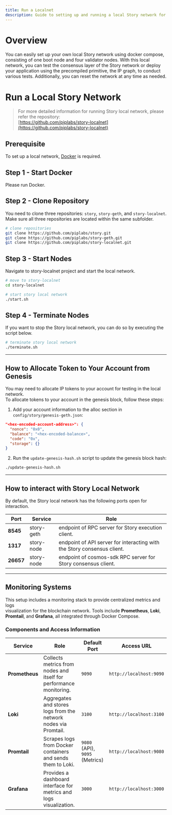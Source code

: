 ```yaml
---
title: Run a Localnet
description: Guide to setting up and running a local Story network for development and testing
---
```

# Overview

You can easily set up your own local Story network using docker compose, consisting of one boot node and four validator nodes. With this local network, you can test the consensus layer of the Story network or deploy your application using the precompiled primitive, the IP graph, to conduct various tests. Additionally, you can reset the network at any time as needed.

# Run a Local Story Network

> For more detailed information for running Story local network, please refer the repository:\
> [https://github.com/piplabs/story-localnet](https://github.com/piplabs/story-localnet)

## Prerequisite

To set up a local network, [Docker](https://docs.docker.com/get-started/get-docker/) is required.

## Step 1 - Start Docker

Please run Docker.

## Step 2 - Clone Repository

You need to clone three repositories: `story`, `story-geth`, and `story-localnet`.\
Make sure all three repositories are located within the same subfolder.

```bash
# clone repositories
git clone https://github.com/piplabs/story.git
git clone https://github.com/piplabs/story-geth.git
git clone https://github.com/piplabs/story-localnet.git
```

## Step 3 - Start Nodes

Navigate to story-localnet project and start the local network.

```bash
# move to story-localnet
cd story-localnet

# start story local network
./start.sh
```

## Step 4 - Terminate Nodes

If you want to stop the Story local network, you can do so by executing the script below.

```bash
# terminate story local network
./terminate.sh 
```

***

## How to Allocate Token to Your Account from Genesis

You may need to allocate IP tokens to your account for testing in the local network.\
To allocate tokens to your account in the genesis block, follow these steps:

1. Add your account information to the alloc section in `config/story/genesis-geth.json`:

```json
"<hex-encoded-account-address>": {
  "nonce": "0x0",
  "balance": "<hex-encoded-balance>",
  "code": "0x",
  "storage": {}
}
```

2. Run the `update-genesis-hash.sh` script to update the genesis block hash:

```bash
./update-genesis-hash.sh
```

***

## How to interact with Story Local Network

By default, the Story local network has the following ports open for interaction.

| **Port**  | **Service** | **Role**                                                                |
| --------- | ----------- | ----------------------------------------------------------------------- |
| **8545**  | story-geth  | endpoint of RPC server for Story execution client.                      |
| **1317**  | story-node  | endpoint of API server for interacting with the Story consensus client. |
| **26657** | story-node  | endpoint of cosmos-sdk RPC server for Story consensus client.           |

***

## Monitoring Systems

This setup includes a monitoring stack to provide centralized metrics and logs\
visualization for the blockchain network. Tools include **Prometheus**,
**Loki**, **Promtail**, and **Grafana**, all integrated through Docker Compose.

### **Components and Access Information**

| **Service**    | **Role**                                                           | **Default Port**               | **Access URL**          |
| -------------- | ------------------------------------------------------------------ | ------------------------------ | ----------------------- |
| **Prometheus** | Collects metrics from nodes and itself for performance monitoring. | `9090`                         | `http://localhost:9090` |
| **Loki**       | Aggregates and stores logs from the network nodes via Promtail.    | `3100`                         | `http://localhost:3100` |
| **Promtail**   | Scrapes logs from Docker containers and sends them to Loki.        | `9080` (API), `9095` (Metrics) | `http://localhost:9080` |
| **Grafana**    | Provides a dashboard interface for metrics and logs visualization. | `3000`                         | `http://localhost:3000` |